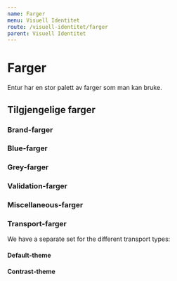 ```yaml
---
name: Farger
menu: Visuell Identitet
route: /visuell-identitet/farger
parent: Visuell Identitet
---
```



# Farger

Entur har en stor palett av farger som man kan bruke.

## Tilgjengelige farger

### Brand-farger

<ColorList colors={colors.brand} category="brand" />

### Blue-farger

<ColorList colors={colors.blues} category="blues" />

### Grey-farger

<ColorList colors={colors.greys} category="greys" />

### Validation-farger

<ColorList colors={colors.validation} category="validation" />

### Miscellaneous-farger

<ColorList colors={colors.misc} category="misc" />

### Transport-farger

We have a separate set for the different transport types:

#### Default-theme

<ColorList colors={colors.transport.default} category="transport-default" />

#### Contrast-theme

<ColorList colors={colors.transport.contrast} category="transport-contrast" />
